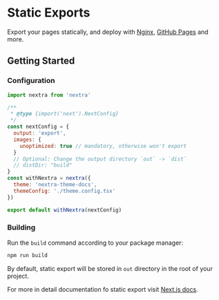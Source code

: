 
# Static Exports

Export your pages statically, and deploy with [Nginx](https://nginx.org),
[GitHub Pages](https://pages.github.com) and more.

## Getting Started

<Steps>

### Configuration

```js filename="next.config.mjs"
import nextra from 'nextra'

/**
 * @type {import('next').NextConfig}
 */
const nextConfig = {
  output: 'export',
  images: {
    unoptimized: true // mandatory, otherwise won't export
  }
  // Optional: Change the output directory `out` -> `dist`
  // distDir: "build"
}
const withNextra = nextra({
  theme: 'nextra-theme-docs',
  themeConfig: './theme.config.tsx'
})

export default withNextra(nextConfig)
```

### Building

Run the `build` command according to your package manager:

```sh npm2yarn
npm run build
```

By default, static export will be stored in `out` directory in the root of your
project.

For more in detail documentation fo static export visit
[Next.js docs](https://nextjs.org/docs/pages/building-your-application/deploying/static-exports).

</Steps>

